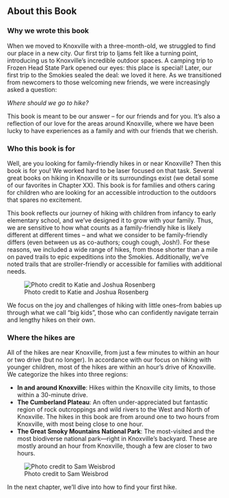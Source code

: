 ## About this Book

### Why we wrote this book

When we moved to Knoxville with a three-month-old, we struggled to find our place in a new city. Our first trip to Ijams felt like a turning point, introducing us to Knoxville's incredible outdoor spaces. A camping trip to Frozen Head State Park opened our eyes: this place is special! Later, our first trip to the Smokies sealed the deal: we loved it here. As we transitioned from newcomers to those welcoming new friends, we were increasingly asked a question:

*Where should we go to hike?*

This book is meant to be our answer -- for our friends and for you. It's also a reflection of our love for the areas around Knoxville, where we have been lucky to have experiences as a family and with our friends that we cherish.

### Who this book is for

Well, are you looking for family-friendly hikes in or near Knoxville? Then this book is for you! We worked hard to be laser focused on that task. Several great books on hiking in Knoxville or its surroundings exist (we detail some of our favorites in Chapter XX). This book is for families and others caring for children who are looking for an accessible introduction to the outdoors that spares no excitement.

This book reflects our journey of hiking with children from infancy to early elementary school, and we’ve designed it to grow with your family. Thus, we are sensitive to how what counts as a family-friendly hike is likely different at different times -- and what we consider to be family-friendly differs (even between us as co-authors; cough cough, Josh!). For these reasons, we included a wide range of hikes, from those shorter than a mile on paved trails to epic expeditions into the Smokies. Additionally, we've noted trails that are stroller-friendly or accessible for families with additional needs.

![Photo credit to Katie and Joshua Rosenberg](img/ayla%20flowers.jpg)

We focus on the joy and challenges of hiking with little ones–from babies up through what we call "big kids", those who can confidently navigate terrain and lengthy hikes on their own.

### Where the hikes are

All of the hikes are near Knoxville, from just a few minutes to within an hour or two drive (but no longer). In accordance with our focus on hiking with younger children, most of the hikes are within an hour’s drive of Knoxville. We categorize the hikes into three regions:

-   **In and around Knoxville**: Hikes within the Knoxville city limits, to those within a 30-minute drive.
-   **The Cumberland Plateau**: An often under-appreciated but fantastic region of rock outcroppings and wild rivers to the West and North of Knoxville. The hikes in this book are from around one to two hours from Knoxville, with most being close to one hour.
-   **The Great Smoky Mountains National Park**: The most-visited and the most biodiverse national park—right in Knoxville’s backyard. These are mostly around an hour from Knoxville, though a few are closer to two hours.

![Photo credit to Sam Weisbrod](img/ruth-levi.jpg)

In the next chapter, we'll dive into how to find your first hike.
